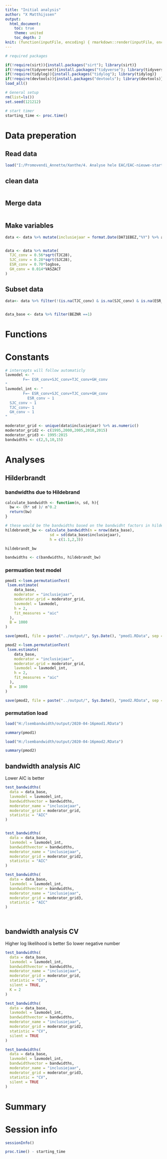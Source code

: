 ```yaml
---
title: "Initial analysis"
author: "X Matthijssen"
output: 
  html_document:
    toc: true
    theme: united
    toc_depth: 2
knit: (function(inputFile, encoding) { rmarkdown::render(inputFile, encoding = encoding, output_file = paste0(substr(inputFile,1,nchar(inputFile)-4),Sys.Date(),'.html')) })
---
```


```r
# required packages 

if(!require(sirt)){install.packages("sirt"); library(sirt)}
if(!require(tidyverse)){install.packages("tidyverse"); library(tidyverse)}
if(!require(tidylog)){install.packages("tidylog"); library(tidylog)}
if(!require(devtools)){install.packages("devtools"); library(devtools)}
load_all()

# General setup 
rm(list=ls())
set.seed(121212)

# start timer 
starting_time <- proc.time()
```


# Data preperation 

## Read  data 

```r
load("I:/Promovendi_Annette/Xanthe/4. Analyse hele EAC/EAC-nieuwe-start/0. Data/Produced/Beforeimp 2019-01-16.RData")

```

## clean data 
```r

```


## Merge data 
```r

```

## Make variables 
```r
data <- data %>% mutate(inclusiejaar = format.Date(DAT1EBEZ,"%Y") %>% as.numeric) 


data <- data %>% mutate(
  TJC_conv = 0.56*sqrt(TJC28),
  SJC_conv = 0.28*sqrt(SJC28),
  ESR_conv = 0.70*logbse,
  GH_conv = 0.014*VASZACT
)
```

## Subset data 
```r

data<- data %>% filter(!(is.na(TJC_conv) & is.na(SJC_conv) & is.na(ESR_conv) & !is.na(GH_conv)))


data_base <- data %>% filter(BEZNR ==1)


```

# Functions

# Constants
```r
# intercepts will follow automaticly
lavmodel <- "
        F=~ ESR_conv+SJC_conv+TJC_conv+GH_conv
"
lavmodel_int <- "
        F=~ ESR_conv+SJC_conv+TJC_conv+GH_conv
          ESR_conv ~ 1
  SJC_conv ~ 1
  TJC_conv~ 1
  GH_conv ~ 1
"

moderator_grid <- unique(data$inclusiejaar) %>% as.numeric()
moderator_grid2 <- c(1995,2000,2005,2010,2015)
moderator_grid3 <- 1995:2015
bandwidths <- c(2,5,10,15)


```

# Analyses 
## Hilderbrandt
### bandwidths due to Hildebrand
```r
calculate_bandwidth <- function(n, sd, h){
  bw <- (h* sd )/ n^0.2
  return(bw)
}

# these would be the bandwidths based on the bandwidht factors in hilderbrandt et al
hildebrandt_bw <- calculate_bandwidth(n = nrow(data_base), 
                    sd = sd(data_base$inclusiejaar), 
                    h = c(1.1,2,3))

hildebrandt_bw

bandwidths <- c(bandwidths, hildebrandt_bw)

```


### permuation test model 


```r
pmod1 <-lsem.permutationTest(
 lsem.estimate(
    data_base,
    moderator = "inclusiejaar",
    moderator.grid = moderator_grid,
    lavmodel = lavmodel,
    h = 2,
    fit_measures = "aic"
  ),
  B = 1000
)

save(pmod1, file = paste("../output/", Sys.Date(), "pmod1.RData", sep = ""))

pmod2 <-lsem.permutationTest(
 lsem.estimate(
    data_base,
    moderator = "inclusiejaar",
    moderator.grid = moderator_grid,
    lavmodel = lavmodel_int,
    h = 2,
    fit_measures = "aic"
  ),
  B = 1000
)

save(pmod2, file = paste("../output/", Sys.Date(), "pmod2.RData", sep = ""))

```

### permutation load 
```r
load("H:/lsembandwidth/output/2020-04-16pmod1.RData")

summary(pmod1)

load("H:/lsembandwidth/output/2020-04-16pmod2.RData")

summary(pmod2)


```


## bandwidth analysis AIC 
Lower AIC is better 
```r

test_bandwidths(
  data = data_base,
  lavmodel = lavmodel_int,
  bandwidthvector = bandwidths,
  moderator_name = "inclusiejaar",
  moderator_grid = moderator_grid,
  statistic = "AIC"
)


test_bandwidths(
  data = data_base,
  lavmodel = lavmodel_int,
  bandwidthvector = bandwidths,
  moderator_name = "inclusiejaar",
  moderator_grid = moderator_grid2,
  statistic = "AIC"
)

test_bandwidths(
  data = data_base,
  lavmodel = lavmodel_int,
  bandwidthvector = bandwidths,
  moderator_name = "inclusiejaar",
  moderator_grid = moderator_grid3,
  statistic = "AIC"
)




```


## bandwidth analysis CV
Higher log likelihood is better 
So lower negative number 
```r


test_bandwidths(
  data = data_base,
  lavmodel = lavmodel_int,
  bandwidthvector = bandwidths,
  moderator_name = "inclusiejaar",
  moderator_grid = moderator_grid,
  statistic = "CV",
  silent = TRUE,
  K = 2
)

test_bandwidths(
  data = data_base,
  lavmodel = lavmodel_int,
  bandwidthvector = bandwidths,
  moderator_name = "inclusiejaar",
  moderator_grid = moderator_grid2,
  statistic = "CV",
  silent = TRUE
)

test_bandwidths(
  data = data_base,
  lavmodel = lavmodel_int,
  bandwidthvector = bandwidths,
  moderator_name = "inclusiejaar",
  moderator_grid = moderator_grid3,
  statistic = "CV",
  silent = TRUE
)

```

# Summary 

# Session info

```r
sessionInfo() 

proc.time() - starting_time
```

